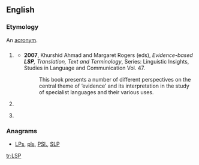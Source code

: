 ==English==
{{wikipedia|dab=LSP}}

===Etymology===
An [[acronym]].

==={{acronym-old|en}}===
{{en-acronym}}

# {{context|linguistics|lang=en}} {{acronym of|w:Language for specific purposes|Language for specific purposes}}
#* '''2007''', Khurshid Ahmad and Margaret Rogers (eds), ''Evidence-based '''LSP''', Translation, Text and Terminology'', Series: Linguistic Insights, Studies in Language and Communication  Vol. 47.
#*: This book presents a number of different perspectives on the central theme of ‘evidence’ and its interpretation in the study of specialist languages and their various uses.
# {{context|physics|lang=en}} {{acronym of|lightest [[supersymmetric]] particle/partner}}
# {{context|programming|lang=en}} {{acronym of|Liskov substitution principle}} {{gloss|It is one of the [[SOLID]] programming principles.}}

===Anagrams===
* [[LPs#English|LPs]], [[pls#English|pls]], [[PSl.#English|PSl.]], [[SLP#English|SLP]]

[[tr:LSP]]